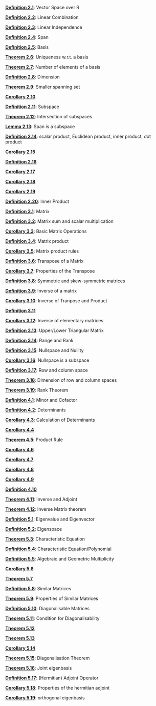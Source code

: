 \providecommand{\Pageref}[1]{\hfill p.\pageref{#1}}
 [**Definition 2.1**](#vksoverr): Vector Space over R\Pageref{vksoverr}

 [**Definition 2.2**](#linear-combination): Linear Combination\Pageref{linear-combination}

 [**Definition 2.3**](#linear-independence-1): Linear Independence\Pageref{linear-independence-1}

 [**Definition 2.4**](#span): Span\Pageref{span}

 [**Definition 2.5**](#basis): Basis\Pageref{basis}

 [**Theorem 2.6**](#uniqueness-w.r.t.-a-basis): Uniqueness w.r.t. a basis\Pageref{uniqueness-w.r.t.-a-basis}

 [**Theorem 2.7**](#number-of-elements-of-a-basis): Number of elements of a basis\Pageref{number-of-elements-of-a-basis}

 [**Definition 2.8**](#dimension): Dimension\Pageref{dimension}

 [**Theorem 2.9**](#smaller-spanning-set): Smaller spanning set\Pageref{smaller-spanning-set}

 [**Corollary 2.10**](#nvectorsspanrn)\Pageref{nvectorsspanrn}

 [**Definition 2.11**](#subspace): Subspace\Pageref{subspace}

 [**Theorem 2.12**](#intersection-of-subspaces): Intersection of subspaces\Pageref{intersection-of-subspaces}

 [**Lemma 2.13**](#span-is-a-subspace): Span is a subspace\Pageref{span-is-a-subspace}

 [**Definition 2.14**](#scalarproduct): scalar product, Euclidean product, inner product, dot product\Pageref{scalarproduct}

 [**Corollary 2.15**](#scalarproduct)\Pageref{scalarproduct}

 [**Definition 2.16**](#Definition-2.16)\Pageref{Definition-2.16}

 [**Corollary 2.17**](#Corollary-2.17)\Pageref{Corollary-2.17}

 [**Corollary 2.18**](#projec)\Pageref{projec}

 [**Corollary 2.19**](#Corollary-2.19)\Pageref{Corollary-2.19}

 [**Definition 2.20**](#inner-product): Inner Product\Pageref{inner-product}

 [**Definition 3.1**](#matrix): Matrix\Pageref{matrix}

 [**Definition 3.2**](#matrix-sum-and-scalar-multiplication): Matrix sum and scalar multiplication\Pageref{matrix-sum-and-scalar-multiplication}

 [**Corollary 3.3**](#basic-matrix-operations): Basic Matrix Operations\Pageref{basic-matrix-operations}

 [**Definition 3.4**](#matrix-product): Matrix product\Pageref{matrix-product}

 [**Corollary 3.5**](#matrix-product-rules): Matrix product rules\Pageref{matrix-product-rules}

 [**Definition 3.6**](#transpose-of-a-matrix): Transpose of a Matrix\Pageref{transpose-of-a-matrix}

 [**Corollary 3.7**](#properties-of-the-transpose): Properties of the Transpose\Pageref{properties-of-the-transpose}

 [**Definition 3.8**](#symmetric-and-skew-symmetric-matrices): Symmetric and skew-symmetric matrices\Pageref{symmetric-and-skew-symmetric-matrices}

 [**Definition 3.9**](#inverse-of-a-matrix): Inverse of a matrix\Pageref{inverse-of-a-matrix}

 [**Corollary 3.10**](#inverse-of-tranpose-and-product): Inverse of Tranpose and Product\Pageref{inverse-of-tranpose-and-product}

 [**Definition 3.11**](#Definition-3.11)\Pageref{Definition-3.11}

 [**Corollary 3.12**](#inverse-of-elementary-matrices): Inverse of elementary matrices\Pageref{inverse-of-elementary-matrices}

 [**Definition 3.13**](#upperlower-triangular-matrix): Upper/Lower Triangular Matrix\Pageref{upperlower-triangular-matrix}

 [**Definition 3.14**](#range-and-rank): Range and Rank\Pageref{range-and-rank}

 [**Definition 3.15**](#nullspace-and-nullity): Nullspace and Nullity\Pageref{nullspace-and-nullity}

 [**Corollary 3.16**](#nullspace-is-a-subspace): Nullspace is a subspace\Pageref{nullspace-is-a-subspace}

 [**Definition 3.17**](#row-and-column-space): Row and column space\Pageref{row-and-column-space}

 [**Theorem 3.18**](#rowcolumnspace): Dimension of row and column spaces\Pageref{rowcolumnspace}

 [**Theorem 3.19**](#ranktheorem): Rank Theorem\Pageref{ranktheorem}

 [**Definition 4.1**](#minor-and-cofactor): Minor and Cofactor\Pageref{minor-and-cofactor}

 [**Definition 4.2**](#determinants-1): Determinants\Pageref{determinants-1}

 [**Corollary 4.3**](#calcdet): Calculation of Determinants\Pageref{calcdet}

 [**Corollary 4.4**](#Corollary-4.4)\Pageref{Corollary-4.4}

 [**Theorem 4.5**](#product-rule): Product Rule\Pageref{product-rule}

 [**Corollary 4.6**](#Corollary-4.6)\Pageref{Corollary-4.6}

 [**Corollary 4.7**](#Corollary-4.7)\Pageref{Corollary-4.7}

 [**Corollary 4.8**](#invdet)\Pageref{invdet}

 [**Corollary 4.9**](#Corollary-4.9)\Pageref{Corollary-4.9}

 [**Definition 4.10**](#Definition-4.10)\Pageref{Definition-4.10}

 [**Theorem 4.11**](#inverse-and-adjoint): Inverse and Adjoint\Pageref{inverse-and-adjoint}

 [**Theorem 4.12**](#invmatrixthm): Inverse Matrix theorem\Pageref{invmatrixthm}

 [**Definition 5.1**](#eigenvalue-and-eigenvector): Eigenvalue and Eigenvector\Pageref{eigenvalue-and-eigenvector}

 [**Definition 5.2**](#eigenspace): Eigenspace\Pageref{eigenspace}

 [**Theorem 5.3**](#characteristic-equation): Characteristic Equation\Pageref{characteristic-equation}

 [**Definition 5.4**](#characteristic-equationpolynomial): Characteristic Equation/Polynomial\Pageref{characteristic-equationpolynomial}

 [**Definition 5.5**](#algebraic-and-geometric-multiplicity): Algebraic and Geometric Multiplicity\Pageref{algebraic-and-geometric-multiplicity}

 [**Corollary 5.6**](#eigenvaluestriangular)\Pageref{eigenvaluestriangular}

 [**Theorem 5.7**](#eigenlinind)\Pageref{eigenlinind}

 [**Definition 5.8**](#similar-matrices-1): Similar Matrices\Pageref{similar-matrices-1}

 [**Theorem 5.9**](#simmatrices): Properties of Similar Matrices\Pageref{simmatrices}

 [**Definition 5.10**](#diagonalisable-matrices): Diagonalisable Matrices\Pageref{diagonalisable-matrices}

 [**Theorem 5.11**](#diagifind): Condition for Diagonalisability\Pageref{diagifind}

 [**Theorem 5.12**](#section)\Pageref{section}

 [**Theorem 5.13**](#eigendiag)\Pageref{eigendiag}

 [**Corollary 5.14**](#Corollary-5.14)\Pageref{Corollary-5.14}

 [**Theorem 5.15**](#diagonalisation-theorem): Diagonalisation Theorem\Pageref{diagonalisation-theorem}

 [**Theorem 5.16**](#joint-eigenbasis): Joint eigenbasis\Pageref{joint-eigenbasis}

 [**Definition 5.17**](#hermitian-adjoint-operator): (Hermitian) Adjoint Operator\Pageref{hermitian-adjoint-operator}

 [**Corollary 5.18**](#properties-of-the-hermitian-adjoint): Properties of the hermitian adjoint\Pageref{properties-of-the-hermitian-adjoint}

 [**Corollary 5.19**](#orthogonal-eigenbasis): orthogonal eigenbasis\Pageref{orthogonal-eigenbasis}
